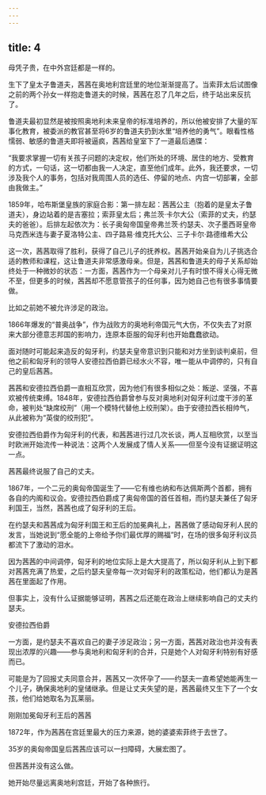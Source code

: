 ```yaml
---
---
---
```

title: 4
---



母凭子贵，在中外宫廷都是一样的。

生下了皇太子鲁道夫，茜茜在奥地利宫廷里的地位渐渐提高了。当索菲太后试图像之前的两个孙女一样抱走鲁道夫的时候，茜茜在忍了几年之后，终于站出来反抗了。

鲁道夫最初显然是被按照奥地利未来皇帝的标准培养的，所以他被安排了大量的军事化教育，被委派的教官甚至将6岁的鲁道夫扔到水里“培养他的勇气”。眼看性格懦弱、敏感的鲁道夫即将被逼疯，茜茜给皇室下了一道最后通牒：

“我要求掌握一切有关孩子问题的决定权，他们所处的环境、居住的地方、受教育的方式，一句话，这一切都由我一人决定，直至他们成年。此外，我还要求，一切涉及我个人的事务，包括对我周围人员的选任、停留的地点、内宫一切部署，全部由我做主。”

1859年，哈布斯堡皇族的家庭合影：第一排左起：茜茜公主（抱着的是皇太子鲁道夫），身边站着的是吉塞拉；索菲皇太后；弗兰茨·卡尔大公（索菲的丈夫，约瑟夫的爸爸）。后排左起依次为：长子奥匈帝国皇帝弗兰茨·约瑟夫、次子墨西哥皇帝马克西米连与妻子夏洛特公主、四子路易·维克托大公、三子卡尔·路德维希大公



这一次，茜茜取得了胜利，获得了自己儿子的抚养权。茜茜开始亲自为儿子挑选合适的教师和课程，这让鲁道夫非常感激母亲。但是，茜茜和鲁道夫的母子关系却始终处于一种微妙的状态：一方面，茜茜作为一个母亲对儿子有时恨不得关心得无微不至，但更多的时候，茜茜却不愿意管孩子的任何事，因为她自己也有很多事情要做。

比如之前她不被允许涉足的政治。

1866年爆发的“普奥战争”，作为战败方的奥地利帝国元气大伤，不仅失去了对原来大部分德意志邦国的影响力，连原本臣服的匈牙利也开始蠢蠢欲动。

面对随时可能起来造反的匈牙利，约瑟夫皇帝意识到只能和对方坐到谈判桌前，但他之前和匈牙利的领导人安德拉西伯爵已经水火不容，唯一能从中调停的，只有自己的皇后茜茜。

茜茜和安德拉西伯爵一直相互欣赏，因为他们有很多相似之处：叛逆、坚强，不喜欢被传统束缚。1848年，安德拉西伯爵曾参与反对奥地利对匈牙利过度干涉的革命，被判处“缺席绞刑”（用一个模特代替他上绞刑架）。由于安德拉西长相帅气，从此被称为“英俊的绞刑犯”。

安德拉西伯爵作为匈牙利的代表，和茜茜进行过几次长谈，两人互相欣赏，以至当时欧洲开始流传一种说法：这两个人发展成了情人关系——但至今没有证据证明这一点。

茜茜最终说服了自己的丈夫。

1867年，一个二元的奥匈帝国诞生了——它有维也纳和布达佩斯两个首都，拥有各自的内阁和议会。安德拉西伯爵成了奥匈帝国的首任首相，而约瑟夫兼任了匈牙利国王，当然，茜茜也成了匈牙利的王后。

在约瑟夫和茜茜成为匈牙利国王和王后的加冕典礼上，茜茜做了感动匈牙利人民的发言，当她说到“愿全能的上帝给予你们最优厚的赐福”时，在场的很多匈牙利议员都流下了激动的泪水。

因为茜茜的中间调停，匈牙利的地位实际上是大大提高了，所以匈牙利从上到下都对茜茜充满了热爱，之后约瑟夫皇帝每一次对匈牙利的政策松动，他们都认为是茜茜在里面起了作用。

但事实上，没有什么证据能够证明，茜茜之后还能在政治上继续影响自己的丈夫约瑟夫。

安德拉西伯爵



一方面，是约瑟夫不喜欢自己的妻子涉足政治；另一方面，茜茜对政治也并没有表现出浓厚的兴趣——参与奥地利和匈牙利的合并，只是她个人对匈牙利特别有好感而已。

可能是为了回报丈夫同意合并，茜茜又一次怀孕了——约瑟夫一直希望她能再生一个儿子，确保奥地利的皇储继承。但是让丈夫失望的是，茜茜最终又生下了一个女孩，他们给她取名为瓦莱丽。

刚刚加冕匈牙利王后的茜茜



1872年，作为茜茜在宫廷里最大的压力来源，她的婆婆索菲终于去世了。

35岁的奥匈帝国皇后茜茜应该可以一扫障碍，大展宏图了。

但茜茜并没有这么做。

她开始尽量远离奥地利宫廷，开始了各种旅行。